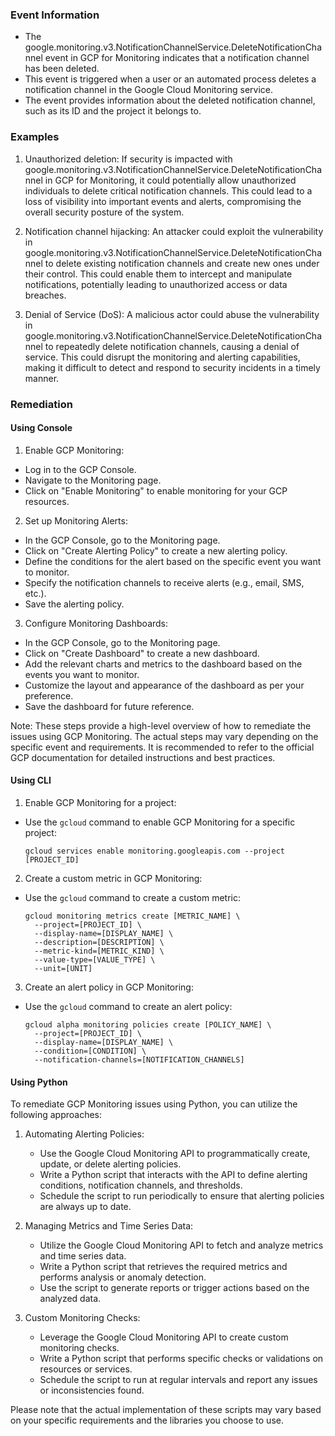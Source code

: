 
### Event Information

- The google.monitoring.v3.NotificationChannelService.DeleteNotificationChannel event in GCP for Monitoring indicates that a notification channel has been deleted.
- This event is triggered when a user or an automated process deletes a notification channel in the Google Cloud Monitoring service.
- The event provides information about the deleted notification channel, such as its ID and the project it belongs to.


### Examples

1. Unauthorized deletion: If security is impacted with google.monitoring.v3.NotificationChannelService.DeleteNotificationChannel in GCP for Monitoring, it could potentially allow unauthorized individuals to delete critical notification channels. This could lead to a loss of visibility into important events and alerts, compromising the overall security posture of the system.

2. Notification channel hijacking: An attacker could exploit the vulnerability in google.monitoring.v3.NotificationChannelService.DeleteNotificationChannel to delete existing notification channels and create new ones under their control. This could enable them to intercept and manipulate notifications, potentially leading to unauthorized access or data breaches.

3. Denial of Service (DoS): A malicious actor could abuse the vulnerability in google.monitoring.v3.NotificationChannelService.DeleteNotificationChannel to repeatedly delete notification channels, causing a denial of service. This could disrupt the monitoring and alerting capabilities, making it difficult to detect and respond to security incidents in a timely manner.

### Remediation

#### Using Console

1. Enable GCP Monitoring: 
- Log in to the GCP Console.
- Navigate to the Monitoring page.
- Click on "Enable Monitoring" to enable monitoring for your GCP resources.

2. Set up Monitoring Alerts:
- In the GCP Console, go to the Monitoring page.
- Click on "Create Alerting Policy" to create a new alerting policy.
- Define the conditions for the alert based on the specific event you want to monitor.
- Specify the notification channels to receive alerts (e.g., email, SMS, etc.).
- Save the alerting policy.

3. Configure Monitoring Dashboards:
- In the GCP Console, go to the Monitoring page.
- Click on "Create Dashboard" to create a new dashboard.
- Add the relevant charts and metrics to the dashboard based on the events you want to monitor.
- Customize the layout and appearance of the dashboard as per your preference.
- Save the dashboard for future reference.

Note: These steps provide a high-level overview of how to remediate the issues using GCP Monitoring. The actual steps may vary depending on the specific event and requirements. It is recommended to refer to the official GCP documentation for detailed instructions and best practices.

#### Using CLI

1. Enable GCP Monitoring for a project:
- Use the `gcloud` command to enable GCP Monitoring for a specific project:
  ```
  gcloud services enable monitoring.googleapis.com --project [PROJECT_ID]
  ```

2. Create a custom metric in GCP Monitoring:
- Use the `gcloud` command to create a custom metric:
  ```
  gcloud monitoring metrics create [METRIC_NAME] \
    --project=[PROJECT_ID] \
    --display-name=[DISPLAY_NAME] \
    --description=[DESCRIPTION] \
    --metric-kind=[METRIC_KIND] \
    --value-type=[VALUE_TYPE] \
    --unit=[UNIT]
  ```

3. Create an alert policy in GCP Monitoring:
- Use the `gcloud` command to create an alert policy:
  ```
  gcloud alpha monitoring policies create [POLICY_NAME] \
    --project=[PROJECT_ID] \
    --display-name=[DISPLAY_NAME] \
    --condition=[CONDITION] \
    --notification-channels=[NOTIFICATION_CHANNELS]
  ```

#### Using Python

To remediate GCP Monitoring issues using Python, you can utilize the following approaches:

1. Automating Alerting Policies:
   - Use the Google Cloud Monitoring API to programmatically create, update, or delete alerting policies.
   - Write a Python script that interacts with the API to define alerting conditions, notification channels, and thresholds.
   - Schedule the script to run periodically to ensure that alerting policies are always up to date.

2. Managing Metrics and Time Series Data:
   - Utilize the Google Cloud Monitoring API to fetch and analyze metrics and time series data.
   - Write a Python script that retrieves the required metrics and performs analysis or anomaly detection.
   - Use the script to generate reports or trigger actions based on the analyzed data.

3. Custom Monitoring Checks:
   - Leverage the Google Cloud Monitoring API to create custom monitoring checks.
   - Write a Python script that performs specific checks or validations on resources or services.
   - Schedule the script to run at regular intervals and report any issues or inconsistencies found.

Please note that the actual implementation of these scripts may vary based on your specific requirements and the libraries you choose to use.

